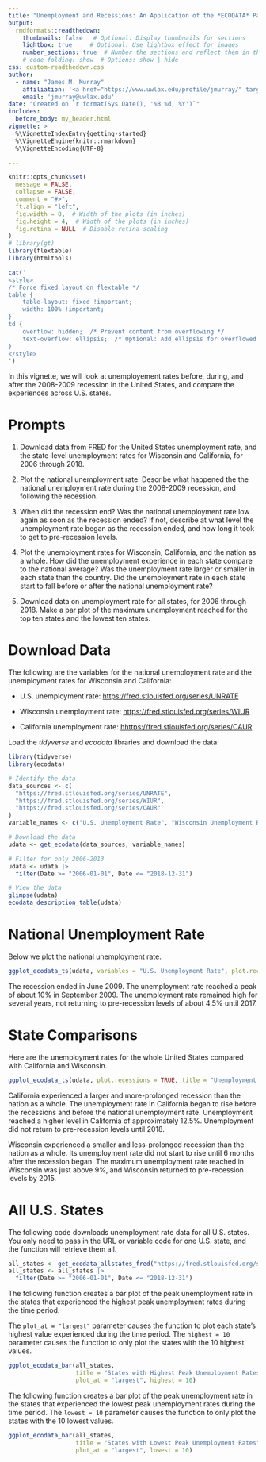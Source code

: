 ```yaml
---
title: "Unemployment and Recessions: An Application of the *ECODATA* Package"
output: 
  rmdformats::readthedown:
    thumbnails: false   # Optional: Display thumbnails for sections
    lightbox: true     # Optional: Use lightbox effect for images
    number_sections: true  # Number the sections and reflect them in the TOC
    # code_folding: show  # Options: show | hide
css: custom-readthedown.css
author: 
  - name: "James M. Murray"
    affiliation: '<a href="https://www.uwlax.edu/profile/jmurray/" target=_"blank" class="affiliation">University of Wisconsin-La Crosse</a>'
    email: 'jmurray@uwlax.edu'
date: "Created on `r format(Sys.Date(), '%B %d, %Y')`"
includes:
  before_body: my_header.html
vignette: >
  %\VignetteIndexEntry{getting-started}
  %\VignetteEngine{knitr::rmarkdown}
  %\VignetteEncoding{UTF-8}

---
```


```r
knitr::opts_chunk$set(
  message = FALSE,
  collapse = FALSE,
  comment = "#>",
  ft.align = "left",
  fig.width = 8,  # Width of the plots (in inches)
  fig.height = 4,  # Width of the plots (in inches)
  fig.retina = NULL  # Disable retina scaling
)
# library(gt)
library(flextable)
library(htmltools)

cat('
<style>
/* Force fixed layout on flextable */
table {
    table-layout: fixed !important;
    width: 100% !important;
}
td {
    overflow: hidden;  /* Prevent content from overflowing */
    text-overflow: ellipsis;  /* Optional: Add ellipsis for overflowed text */
}
</style>
')
```

In this vignette, we will look at unemployement rates before, during, and after the 2008-2009 recession in the United States, and compare the experiences across U.S. states.

# Prompts

  1. Download data from FRED for the United States unemployment rate, and the state-level unemployment rates for Wisconsin and California, for 2006 through 2018. 
  
  2. Plot the national unemployment rate. Describe what happened the the national unemployment rate during the 2008-2009 recession, and following the recession.

  3. When did the recession end? Was the national unemployment rate low again as soon as the recession ended? If not, describe at what level the unemployment rate began as the recession ended, and how long it took to get to pre-recession levels.

  4. Plot the unemployment rates for Wisconsin, California, and the nation as a whole. How did the unemployment experience in each state compare to the national average? Was the unemployment rate larger or smaller in each state than the country. Did the unemployment rate in each state start to fall before or after the national unemployment rate?

  5. Download data on unemployment rate for all states, for 2006 through 2018. Make a bar plot of the maximum unemployment reached for the top ten states and the lowest ten states.

# Download Data

The following are the variables for the national unemployment rate and the unemployment rates for Wisconsin and California:

  - U.S. unemployment rate: <a href="https://fred.stlouisfed.org/series/UNRATE" target="_blank">https://fred.stlouisfed.org/series/UNRATE</a>
  
  - Wisconsin unemployment rate: <a href="https://fred.stlouisfed.org/series/WIUR" target="_blank">https://fred.stlouisfed.org/series/WIUR</a>
  
  - California unemployment rate: <a href="https://fred.stlouisfed.org/series/CAUR" target="_blank">hhttps://fred.stlouisfed.org/series/CAUR</a>
  
Load the *tidyverse* and *ecodata* libraries and download the data:

```r
library(tidyverse)
library(ecodata)

# Identify the data
data_sources <- c(
  "https://fred.stlouisfed.org/series/UNRATE",
  "https://fred.stlouisfed.org/series/WIUR",
  "https://fred.stlouisfed.org/series/CAUR"
)
variable_names <- c("U.S. Unemployment Rate", "Wisconsin Unemployment Rate", "California Unemployment Rate")

# Download the data
udata <- get_ecodata(data_sources, variable_names)

# Filter for only 2006-2013
udata <- udata |>
  filter(Date >= "2006-01-01", Date <= "2018-12-31")

# View the data
glimpse(udata)
ecodata_description_table(udata)
```

# National Unemployment Rate

Below we plot the national unemployment rate.

```r
ggplot_ecodata_ts(udata, variables = "U.S. Unemployment Rate", plot.recessions = TRUE)
```

The recession ended in June 2009. The unemployment rate reached a peak of about 10\% in September 2009. The unemployment rate remained high for several years, not returning to pre-recession levels of about 4.5% until 2017.

# State Comparisons

Here are the unemployment rates for the whole United States compared with California and Wisconsin. 

```r
ggplot_ecodata_ts(udata, plot.recessions = TRUE, title = "Unemployment Rate Comparisons")
```

California experienced a larger and more-prolonged recession than the nation as a whole. The unemployment rate in California began to rise before the recessions and before the national unemployment rate. Unemployment reached a higher level in California of approximately 12.5\%. Unemployment did not return to pre-recession levels until 2018.

Wisconsin experienced a smaller and less-prolonged recession than the nation as a whole. Its unemployment rate did not start to rise until 6 months after the recession began. The maximum unemployment rate reached in Wisconsin was just above 9\%, and Wisconsin returned to pre-recession levels by 2015.

# All U.S. States

The following code downloads unemployment rate data for all U.S. states. You only need to pass in the URL or variable code for one U.S. state, and the function will retrieve them all.

```r
all_states <- get_ecodata_allstates_fred("https://fred.stlouisfed.org/series/WIUR") 
all_states <- all_states |>
  filter(Date >= "2006-01-01", Date <= "2018-12-31")
```

The following function creates a bar plot of the peak unemployment rate in the states that experienced the highest peak unemployment rates during the time period.

The `plot_at = "largest"` parameter causes the function to plot each state's highest value experienced during the time period. The `highest = 10` parameter causes the function to only plot the states with the 10 highest values.

```r
ggplot_ecodata_bar(all_states, 
                   title = "States with Highest Peak Unemployment Rates", 
                   plot_at = "largest", highest = 10)
```

The following function creates a bar plot of the peak unemployment rate in the states that experienced the lowest peak unemployment rates during the time period. The `lowest = 10` parameter causes the function to only plot the states with the 10 lowest values.

```r
ggplot_ecodata_bar(all_states, 
                   title = "States with Lowest Peak Unemployment Rates", 
                   plot_at = "largest", lowest = 10)
```
